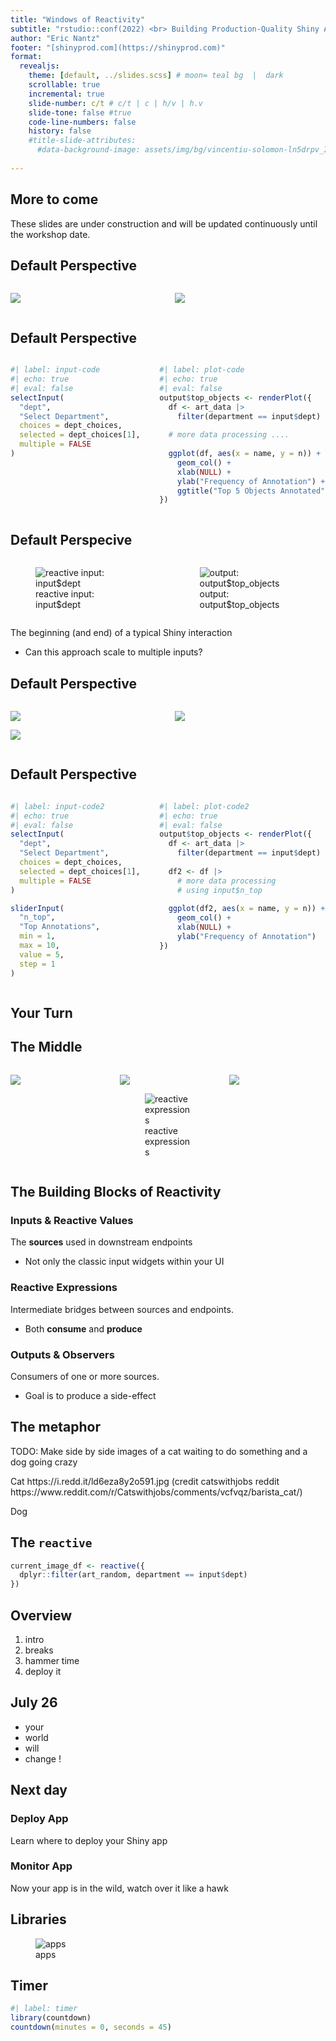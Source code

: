 ```yaml
---
title: "Windows of Reactivity"
subtitle: "rstudio::conf(2022) <br> Building Production-Quality Shiny Applications"
author: "Eric Nantz"
footer: "[shinyprod.com](https://shinyprod.com)"
format: 
  revealjs:
    theme: [default, ../slides.scss] # moon= teal bg  |  dark
    scrollable: true
    incremental: true
    slide-number: c/t # c/t | c | h/v | h.v
    slide-tone: false #true
    code-line-numbers: false
    history: false
    #title-slide-attributes:
      #data-background-image: assets/img/bg/vincentiu-solomon-ln5drpv_ImI-unsplash.jpg
    
---
```


## More to come

::: callout-warning
These slides are under construction and will be updated continuously until the workshop date.
:::

## Default Perspective

:::: {.columns}

::: {.column width="50%"}

![](assets/img/reactlog/select_input_big.png)

:::

::: {.column width="50%"}

![](assets/img/reactlog/plot_output.png)

:::

::::

## Default Perspective

:::: {.columns}

::: {.column width="45%"}

```r
#| label: input-code
#| echo: true
#| eval: false
selectInput(
  "dept",
  "Select Department",
  choices = dept_choices,
  selected = dept_choices[1],
  multiple = FALSE
)
```

:::

::: {.column width="55%"}

```r
#| label: plot-code
#| echo: true
#| eval: false
output$top_objects <- renderPlot({
  df <- art_data |>
    filter(department == input$dept)
  
  # more data processing ....
  
  ggplot(df, aes(x = name, y = n)) +
    geom_col() +
    xlab(NULL) +
    ylab("Frequency of Annotation") +
    ggtitle("Top 5 Objects Annotated")
})
```

:::

::::

## Default Perspecive

:::: {.columns}

::: {.column width="50%"}

![reactive input: input$dept](assets/img/reactlog/input-value_ready.svg)
:::

::: {.column width="50%"}

![output: output$top_objects](assets/img/reactlog/output_ready.svg)

:::

::::

The beginning (and end) of a typical Shiny interaction

* Can this approach scale to multiple inputs?

## Default Perspective

:::: {.columns}

::: {.column width="50%"}

![](assets/img/reactlog/select_input_big.png)

![](assets/img/reactlog/slider_input_big.png)

:::

::: {.column width="50%"}

![](assets/img/reactlog/plot_output.png)

:::

::::

## Default Perspective

:::: {.columns}

::: {.column width="45%"}

```r
#| label: input-code2
#| echo: true
#| eval: false
selectInput(
  "dept",
  "Select Department",
  choices = dept_choices,
  selected = dept_choices[1],
  multiple = FALSE
)

sliderInput(
  "n_top",
  "Top Annotations",
  min = 1,
  max = 10,
  value = 5,
  step = 1
)
```

:::

::: {.column width="55%"}

```r
#| label: plot-code2
#| echo: true
#| eval: false
output$top_objects <- renderPlot({
  df <- art_data |>
    filter(department == input$dept)
  
  df2 <- df |>
    # more data processing 
    # using input$n_top
  
  ggplot(df2, aes(x = name, y = n)) +
    geom_col() +
    xlab(NULL) +
    ylab("Frequency of Annotation")
})
```

:::

::::

## Your Turn



## The Middle

:::: {.columns}

::: {.column width="33%"}

![](assets/img/reactlog/input-value_ready.svg)
:::

::: {.column width="33%"}

![](assets/img/reactlog/reactive_ready.svg)

![reactive expressions](assets/img/reactlog/reactive_ready.svg)

:::

::: {.column width="33%"}

![](assets/img/reactlog/output_ready.svg)

:::

::::

## The Building Blocks of Reactivity {.smaller}

::: {.panel-tabset}

### Inputs & Reactive Values

The **sources** used in downstream endpoints

::: {.nonincremental}
* Not only the classic input widgets within your UI
:::

### Reactive Expressions

Intermediate bridges between sources and endpoints. 

::: {.nonincremental}
* Both **consume** and **produce**
:::

### Outputs & Observers

Consumers of one or more sources. 

::: {.nonincremental}
* Goal is to produce a side-effect
:::

:::

## {background-image="https://media.giphy.com/media/l41YBHH1A6OPQ5iXS/giphy.gif"}

## The metaphor

TODO: Make side by side images of a cat waiting to do something and a dog going crazy

Cat https://i.redd.it/ld6eza8y2o591.jpg (credit catswithjobs reddit https://www.reddit.com/r/Catswithjobs/comments/vcfvqz/barista_cat/)

Dog 



## The `reactive`


```r
current_image_df <- reactive({
  dplyr::filter(art_random, department == input$dept)
})
```

## Overview 

1. intro 
2. breaks
3. hammer time
4. deploy it


## July 26

- your 
- world 
- will 
- change !





## Next day

:::: panel-tabset
### Deploy App

Learn where to deploy your Shiny app

### Monitor App

Now your app is in the wild, watch over it like a hawk 
::::


## Libraries 

![apps](assets/img/apps.png)

## Timer

```r
#| label: timer
library(countdown)
countdown(minutes = 0, seconds = 45)
```